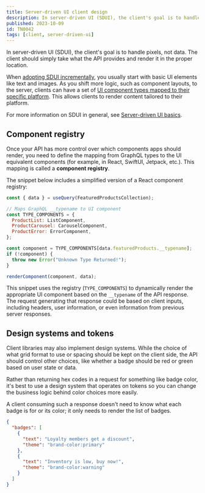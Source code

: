 ```yaml
---
title: Server-driven UI client design
description: In server-driven UI (SDUI), the client's goal is to handle pixels, not data. The client should simply take what the API provides and render it in the proper location.
published: 2023-10-09
id: TN0042
tags: [client, server-driven-ui]
---
```


In server-driven UI (SDUI), the client's goal is to handle pixels, not data. The client should simply take what the API provides and render it in the proper location.

When [adopting SDUI incrementally](/technotes/TN0032-sdui-basics/#adopt-sdui-incrementally), you usually start with basic UI elements like text and images. As you shift more logic, such as component layouts, to the server, clients can have a set of [UI component types mapped to their specific platform](/technotes/TN0033-sdui-schema-design/#device-based-sdui-with-enums). This allows clients to render content tailored to their platform.

<Tip>

For more information on SDUI in general, see [Server-driven UI basics](/technotes/TN0032-sdui-basics/).

</Tip>

## Component registry

Once your API has more control over which components apps should render, you need to define the mapping from GraphQL types to the UI equivalent components (for example, in React, SwiftUI, Jetpack, etc.). This mapping is called a **component registry**.

The snippet below includes a simplified version of a React component registry:

```jsx
const { data } = useQuery(FeaturedProductsCollection);

// Maps GraphQL __typename to UI component
const TYPE_COMPONENTS = {
  ProductList: ListComponent,
  ProductCarousel: CarouselComponent,
  ProductError: ErrorComponent,
};

const component = TYPE_COMPONENTS[data.featuredProducts.__typename];
if (!component) {
  throw new Error("Unknown Type Returned!");
}

renderComponent(component, data);
```

This snippet uses the registry (`TYPE_COMPONENTS`) to dynamically render the appropriate UI component based on the `__typename` of the API response. The request generating that response could be based on client inputs, including headers, user information, or even information from previous server responses.

## Design systems and tokens

Client libraries may also implement design systems. While the choice of what grid format to use or spacing should be kept on the client side, the API should control other choices, like whether a badge should be red or green based on user state or data.

Rather than returning hex codes in a request for something like badge color, it's best to use a design system that operates on tokens so you can change the business logic behind color choices more easily.

A client consuming such a response doesn't need to know what each badge is for or its color; it only needs to render the list of badges.

```json
{
  "badges": [
    {
      "text": "Loyalty members get a discount",
      "theme": "brand-color:primary"
    },
    {
      "text": "Inventory is low, buy now!",
      "theme": "brand-color:warning"
    }
  ]
}
```
